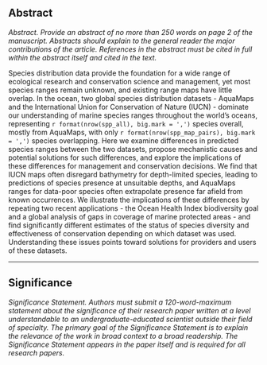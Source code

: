 
## Abstract

_Abstract. Provide an abstract of no more than 250 words on page 2 of the manuscript. Abstracts should explain to the general reader the major contributions of the article. References in the abstract must be cited in full within the abstract itself and cited in the text._

Species distribution data provide the foundation for a wide range of ecological research and conservation science and management, yet most species ranges remain unknown, and existing range maps have little overlap. In the ocean, two global species distribution datasets - AquaMaps and the International Union for Conservation of Nature (IUCN) - dominate our understanding of marine species ranges throughout the world's oceans, representing `r format(nrow(spp_all), big.mark = ',')` species overall, mostly from AquaMaps, with only `r format(nrow(spp_map_pairs), big.mark = ',')` species overlapping.  Here we examine differences in predicted species ranges between the two datasets, propose mechanistic causes and potential solutions for such differences, and explore the implications of these differences for management and conservation decisions.  We find that IUCN maps often disregard bathymetry for depth-limited species, leading to predictions of species presence at unsuitable depths, and AquaMaps ranges for data-poor species often extrapolate presence far afield from known occurrences.  We illustrate the implications of these differences by repeating two recent applications - the Ocean Health Index biodiversity goal and a global analysis of gaps in coverage of marine protected areas - and find significantly different estimates of the status of species diversity and effectiveness of conservation depending on which dataset was used.
Understanding these issues points toward solutions for providers and users of these datasets.



-----

## Significance

_Significance Statement. Authors must submit a 120-word-maximum statement about the significance of their research paper written at a level understandable to an undergraduate-educated scientist outside their field of specialty. The primary goal of the Significance Statement is to explain the relevance of the work in broad context to a broad readership. The Significance Statement appears in the paper itself and is required for all research papers._
